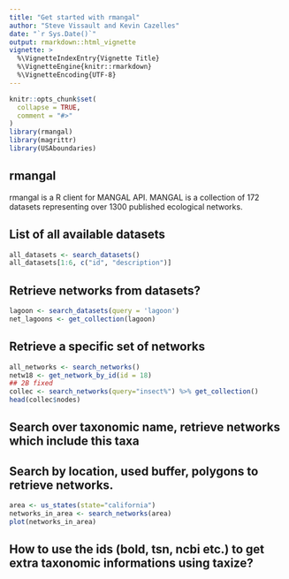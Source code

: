 ---
title: "Get started with rmangal"
author: "Steve Vissault and Kevin Cazelles"
date: "`r Sys.Date()`"
output: rmarkdown::html_vignette
vignette: >
  %\VignetteIndexEntry{Vignette Title}
  %\VignetteEngine{knitr::rmarkdown}
  %\VignetteEncoding{UTF-8}
---


```{r setup, include = FALSE}
knitr::opts_chunk$set(
  collapse = TRUE,
  comment = "#>"
)
library(rmangal)
library(magrittr)
library(USAboundaries)
```

## rmangal

rmangal is a R client for MANGAL API. MANGAL is a collection of 172
datasets representing over 1300 published ecological networks.


## List of all available datasets

```{R}
all_datasets <- search_datasets()
all_datasets[1:6, c("id", "description")]
```

## Retrieve networks from datasets?

```{R}
lagoon <- search_datasets(query = 'lagoon')
net_lagoons <- get_collection(lagoon)
```


## Retrieve a specific set of networks

```{R}
all_networks <- search_networks()
netw18 <- get_network_by_id(id = 18)
## 2B fixed
collec <- search_networks(query="insect%") %>% get_collection()
head(collec$nodes)
```


## Search over taxonomic name, retrieve networks which include this taxa


## Search by location, used buffer, polygons to retrieve networks.

```{R}
area <- us_states(state="california")
networks_in_area <- search_networks(area)
plot(networks_in_area)
```

## How to use the ids (bold, tsn, ncbi etc.) to get extra taxonomic informations using taxize?
